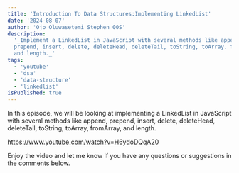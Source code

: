```yaml
---
title: 'Introduction To Data Structures:Implementing LinkedList'
date: '2024-08-07'
author: 'Ojo Oluwasetemi Stephen 00S'
description:
  '_Implement a LinkedList in JavaScript with several methods like append,
  prepend, insert, delete, deleteHead, deleteTail, toString, toArray. fromArray
  and length._'
tags:
  - 'youtube'
  - 'dsa'
  - 'data-structure'
  - 'linkedlist'
isPublished: true
---
```


In this episode, we will be looking at implementing a LinkedList in JavaScript
with several methods like append, prepend, insert, delete, deleteHead,
deleteTail, toString, toArray, fromArray, and length.

https://www.youtube.com/watch?v=H6ydoDQqA20

Enjoy the video and let me know if you have any questions or suggestions in the
comments below.
